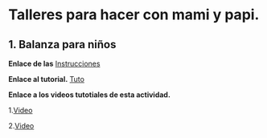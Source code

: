 # Talleres para hacer con mami y papi.


## 1. Balanza para niños 

**Enlace de las** [Instrucciones](https://mega.nz/#!VA9EwYpD!So-1aw6ClnUSdR_ALgMmFh9X_cdWPSr0MKQSKLp60-g)

**Enlace al tutorial.**
[Tuto](https://es.wikihow.com/hacer-una-balanza-para-ni%C3%B1os)

**Enlace a los  videos tutotiales de esta actividad.**

1.[Video](https://www.youtube.com/watch?v=-JwnUxJKShI&feature=youtu.be&t=10)

2.[Video](https://youtu.be/HQ0by5lByI4)
